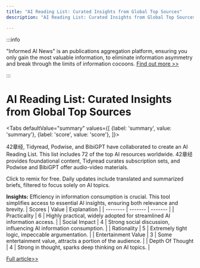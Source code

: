 ```yaml
---
title: "AI Reading List: Curated Insights from Global Top Sources"
description: "AI Reading List: Curated Insights from Global Top Sources"

---
```



:::info

"Informed AI News" is an publications aggregation platform, ensuring you only gain the most valuable information, to eliminate information asymmetry and break through the limits of information cocoons.  [Find out more >>](/)

:::

# AI Reading List: Curated Insights from Global Top Sources


<Tabs
	defaultValue="summary"
	values={[
	{label: 'summary', value: 'summary'},
	{label: 'score', value: 'score'},
]}>
<TabItem value="summary">


42章经, Tidyread, Podwise, and BibiGPT have collaborated to create an AI Reading List. This list includes 72 of the top AI resources worldwide. 42章经 provides foundational content, Tidyread curates subscription sets, and Podwise and BibiGPT offer audio-video materials.

Click to remix for free. Daily updates include translated and summarized briefs, filtered to focus solely on AI topics.

**Insights:**
Efficiency in information consumption is crucial. This tool simplifies access to essential AI insights, ensuring both relevance and brevity.
</TabItem>
<TabItem value="score">
	| Scores     | Value   | Explanation |
	| -------- | ------- | ------- |
	| Practicality  | 6    | Highly practical, widely adopted for streamlined AI information access.    |
	| Social Impact | 4     | Strong social discussion, influencing AI information consumption.    |
	| Rationality    | 5    | Extremely tight logic, impeccable argumentation.    |
	| Entertainment Value    | 3    | Some entertainment value, attracts a portion of the audience.    |
	| Depth Of Thought    | 4    | Strong in thought, sparks deep thinking on AI topics.    |
</TabItem>
</Tabs>

[Full article>>](https://github.com/ruanyf/weekly/issues/5166)
